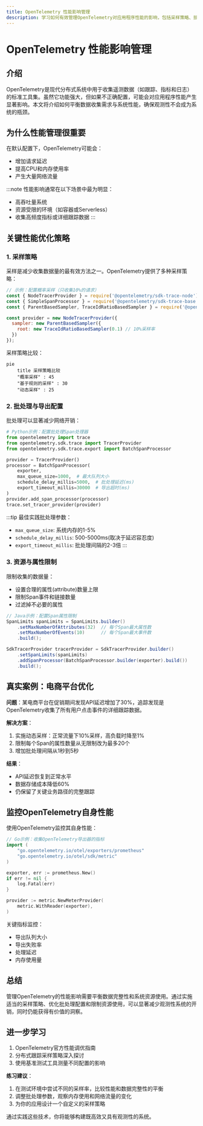 ```yaml
---
title: OpenTelemetry 性能影响管理
description: 学习如何有效管理OpenTelemetry对应用程序性能的影响，包括采样策略、批处理配置和资源优化技巧。
---
```


# OpenTelemetry 性能影响管理

## 介绍

OpenTelemetry是现代分布式系统中用于收集遥测数据（如跟踪、指标和日志）的标准工具集。虽然它功能强大，但如果不正确配置，可能会对应用程序性能产生显著影响。本文将介绍如何平衡数据收集需求与系统性能，确保观测性不会成为系统的瓶颈。

## 为什么性能管理很重要

在默认配置下，OpenTelemetry可能会：
- 增加请求延迟
- 提高CPU和内存使用率
- 产生大量网络流量

:::note
性能影响通常在以下场景中最为明显：
- 高吞吐量系统
- 资源受限的环境（如容器或Serverless）
- 收集高频度指标或详细跟踪数据
:::

## 关键性能优化策略

### 1. 采样策略

采样是减少收集数据量的最有效方法之一。OpenTelemetry提供了多种采样策略：

```javascript
// 示例：配置概率采样（只收集10%的请求）
const { NodeTracerProvider } = require('@opentelemetry/sdk-trace-node');
const { SimpleSpanProcessor } = require('@opentelemetry/sdk-trace-base');
const { ParentBasedSampler, TraceIdRatioBasedSampler } = require('@opentelemetry/core');

const provider = new NodeTracerProvider({
  sampler: new ParentBasedSampler({
    root: new TraceIdRatioBasedSampler(0.1) // 10%采样率
  })
});
```

采样策略比较：

```mermaid
pie
    title 采样策略比较
    "概率采样" : 45
    "基于规则的采样" : 30
    "动态采样" : 25
```

### 2. 批处理与导出配置

批处理可以显著减少网络开销：

```python
# Python示例：配置批处理Span处理器
from opentelemetry import trace
from opentelemetry.sdk.trace import TracerProvider
from opentelemetry.sdk.trace.export import BatchSpanProcessor

provider = TracerProvider()
processor = BatchSpanProcessor(
    exporter, 
    max_queue_size=1000,  # 最大队列大小
    schedule_delay_millis=5000,  # 批处理延迟(ms)
    export_timeout_millis=30000  # 导出超时(ms)
)
provider.add_span_processor(processor)
trace.set_tracer_provider(provider)
```

:::tip
最佳实践批处理参数：
- `max_queue_size`: 系统内存的1-5%
- `schedule_delay_millis`: 500-5000ms(取决于延迟容忍度)
- `export_timeout_millis`: 批处理间隔的2-3倍
:::

### 3. 资源与属性限制

限制收集的数据量：
- 设置合理的属性(attribute)数量上限
- 限制Span事件和链接数量
- 过滤掉不必要的属性

```java
// Java示例：配置Span属性限制
SpanLimits spanLimits = SpanLimits.builder()
    .setMaxNumberOfAttributes(32)  // 每个Span最大属性数
    .setMaxNumberOfEvents(10)      // 每个Span最大事件数
    .build();

SdkTracerProvider tracerProvider = SdkTracerProvider.builder()
    .setSpanLimits(spanLimits)
    .addSpanProcessor(BatchSpanProcessor.builder(exporter).build())
    .build();
```

## 真实案例：电商平台优化

**问题**：某电商平台在促销期间发现API延迟增加了30%，追踪发现是OpenTelemetry收集了所有用户点击事件的详细跟踪数据。

**解决方案**：
1. 实施动态采样：正常流量下10%采样，高负载时降至1%
2. 限制每个Span的属性数量从无限制改为最多20个
3. 增加批处理间隔从1秒到5秒

**结果**：
- API延迟恢复到正常水平
- 数据存储成本降低60%
- 仍保留了关键业务路径的完整跟踪

## 监控OpenTelemetry自身性能

使用OpenTelemetry监控其自身性能：

```go
// Go示例：收集OpenTelemetry导出器的指标
import (
    "go.opentelemetry.io/otel/exporters/prometheus"
    "go.opentelemetry.io/otel/sdk/metric"
)

exporter, err := prometheus.New()
if err != nil {
    log.Fatal(err)
}

provider := metric.NewMeterProvider(
    metric.WithReader(exporter),
)
```

关键指标监控：
- 导出队列大小
- 导出失败率
- 处理延迟
- 内存使用量

## 总结

管理OpenTelemetry的性能影响需要平衡数据完整性和系统资源使用。通过实施适当的采样策略、优化批处理配置和限制资源使用，可以显著减少观测性系统的开销，同时仍能获得有价值的洞察。

## 进一步学习

1. OpenTelemetry官方性能调优指南
2. 分布式跟踪采样策略深入探讨
3. 使用基准测试工具测量不同配置的影响

**练习建议**：
1. 在测试环境中尝试不同的采样率，比较性能和数据完整性的平衡
2. 调整批处理参数，观察内存使用和网络流量的变化
3. 为你的应用设计一个自定义的采样策略

通过实践这些技术，你将能够构建既高效又具有观测性的系统。
